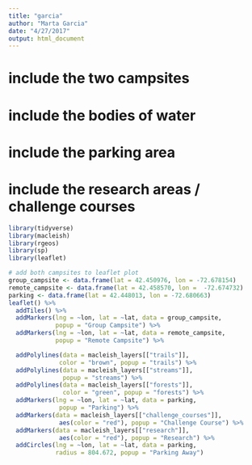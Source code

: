 ```yaml
---
title: "garcia"
author: "Marta Garcia"
date: "4/27/2017"
output: html_document
---
```

# include the two campsites
# include the bodies of water
# include the parking area
# include the research areas / challenge courses
```r
library(tidyverse)
library(macleish)
library(rgeos)
library(sp)
library(leaflet)

# add both campsites to leaflet plot
group_campsite <- data.frame(lat = 42.450976, lon = -72.678154)
remote_campsite <- data.frame(lat = 42.458570, lon =  -72.674732)
parking <- data.frame(lat = 42.448013, lon = -72.680663)
leaflet() %>%
  addTiles() %>%
  addMarkers(lng = ~lon, lat = ~lat, data = group_campsite,
             popup = "Group Campsite") %>%
  addMarkers(lng = ~lon, lat = ~lat, data = remote_campsite,
             popup = "Remote Campsite") %>%

  addPolylines(data = macleish_layers[["trails"]],
              color = "brown", popup = "trails") %>%
  addPolylines(data = macleish_layers[["streams"]],
               popup = "streams") %>%
  addPolylines(data = macleish_layers[["forests"]],
               color = "green", popup = "forests") %>%
  addMarkers(lng = ~lon, lat = ~lat, data = parking,
              popup = "Parking") %>%
  addMarkers(data = macleish_layers[["challenge_courses"]],
              aes(color = "red"), popup = "Challenge Course") %>%
  addMarkers(data = macleish_layers[["research"]],
              aes(color = "red"), popup = "Research") %>%
  addCircles(lng = ~lon, lat = ~lat, data = parking,
             radius = 804.672, popup = "Parking Away")
```
